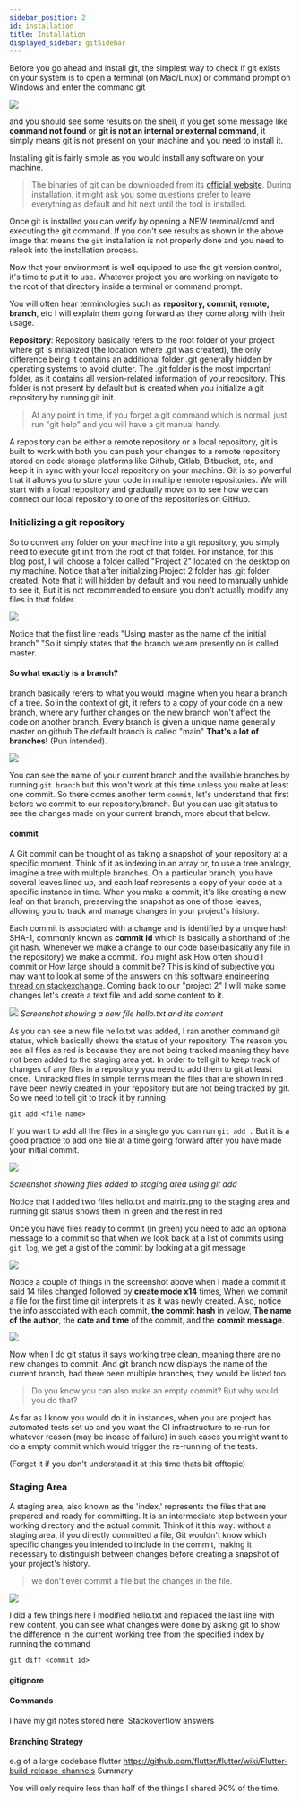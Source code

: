 ```yaml
---
sidebar_position: 2
id: installation
title: Installation
displayed_sidebar: gitSidebar
---
```


Before you go ahead and install git, the simplest way to check if git exists on your system is to open a terminal (on Mac/Linux) or command prompt on Windows and enter the command git

![](https://cdn-images-1.medium.com/max/1600/1*WF82X-6yPzw10DIhMGr-KQ.png)

and you should see some results on the shell, if you get some message like **command not found** or **git is not an internal or external command**, it simply means git is not present on your machine and you need to install it.

Installing git is fairly simple as you would install any software on your machine.

> The binaries of git can be downloaded from its [official website](https://git-scm.com/download/). During installation, it might ask you some questions prefer to leave everything as default and hit next until the tool is installed.

Once git is installed you can verify by opening a NEW terminal/cmd and executing the git command. If you don't see results as shown in the above image that means the `git` installation is not properly done and you need to relook into the installation process.

Now that your environment is well equipped to use the git version control, it's time to put it to use. Whatever project you are working on navigate to the root of that directory inside a terminal or command prompt.

You will often hear terminologies such as **repository, commit, remote, branch**, etc I will explain them going forward as they come along with their usage.

**Repository**: Repository basically refers to the root folder of your project where git is initialized (the location where .git was created), the only difference being it contains an additional folder .git generally hidden by operating systems to avoid clutter. The .git folder is the most important folder, as it contains all version-related information of your repository. This folder is not present by default but is created when you initialize a git repository by running git init.

> At any point in time, if you forget a git command which is normal, just run "git help" and you will have a git manual handy.

A repository can be either a remote repository or a local repository, git is built to work with both you can push your changes to a remote repository stored on code storage platforms like Github, Gitlab, Bitbucket, etc, and keep it in sync with your local repository on your machine. Git is so powerful that it allows you to store your code in multiple remote repositories. We will start with a local repository and gradually move on to see how we can connect our local repository to one of the repositories on GitHub.

### Initializing a git repository

So to convert any folder on your machine into a git repository, you simply need to execute git init from the root of that folder. For instance, for this blog post, I will choose a folder called "Project 2" located on the desktop on my machine. Notice that after initializing Project 2 folder has .git folder created. Note that it will hidden by default and you need to manually unhide to see it, But it is not recommended to ensure you don't actually modify any files in that folder.

![](https://cdn-images-1.medium.com/max/1600/1*qCHhrGYyDDt3EV04pa4xWA.png)

Notice that the first line reads "Using master as the name of the initial branch" "So it simply states that the branch we are presently on is called master.

#### So what exactly is a branch?

branch basically refers to what you would imagine when you hear a branch of a tree. So in the context of git, it refers to a copy of your code on a new branch, where any further changes on the new branch won't affect the code on another branch. Every branch is given a unique name generally master on github The default branch is called "main"
**That's a lot of branches!** (Pun intended).

![](https://cdn-images-1.medium.com/max/1600/0*v0QQhNzIZLQWxc0J)

You can see the name of your current branch and the available branches by running `git branch` but this won't work at this time unless you make at least one commit. So there comes another term `commit`, let's understand that first before we commit to our repository/branch. But you can use git status to see the changes made on your current branch, more about that below.

#### commit

A Git commit can be thought of as taking a snapshot of your repository at a specific moment. Think of it as indexing in an array or, to use a tree analogy, imagine a tree with multiple branches. On a particular branch, you have several leaves lined up, and each leaf represents a copy of your code at a specific instance in time. When you make a commit, it's like creating a new leaf on that branch, preserving the snapshot as one of those leaves, allowing you to track and manage changes in your project's history.

Each commit is associated with a change and is identified by a unique hash SHA-1, commonly known as **commit id** which is basically a shorthand of the git hash. Whenever we make a change to our code base(basically any file in the repository) we make a commit. You might ask How often should I commit or How large should a commit be? This is kind of subjective you may want to look at some of the answers on this [software engineering thread on stackexchange](https://softwareengineering.stackexchange.com/questions/74764/how-often-should-i-do-you-make-commits).
Coming back to our "project 2" I will make some changes let's create a text file and add some content to it.

![](https://cdn-images-1.medium.com/max/1600/1*rXASAZ_iV12RJ8UT58IPDw.png)
_Screenshot showing a new file hello.txt and its content_

As you can see a new file hello.txt was added, I ran another command git status, which basically shows the status of your repository. The reason you see all files as red is because they are not being tracked meaning they have not been added to the staging area yet. In order to tell git to keep track of changes of any files in a repository you need to add them to git at least once. 
Untracked files in simple terms mean the files that are shown in red have been newly created in your repository but are not being tracked by git. So we need to tell git to track it by running

```
git add <file name>
```

If you want to add all the files in a single go you can run `git add .` But it is a good practice to add one file at a time going forward after you have made your initial commit.

![](https://cdn-images-1.medium.com/max/1600/1*3d2JyW5qvJr_FIgzuPFEgQ.png)

_Screenshot showing files added to staging area using git add_

Notice that I added two files hello.txt and matrix.png to the staging area and running git status shows them in green and the rest in red

Once you have files ready to commit (in green) you need to add an optional message to a commit so that when we look back at a list of commits using `git log`, we get a gist of the commit by looking at a git message

![](https://cdn-images-1.medium.com/max/1600/1*SHxltMcQZKsPU6lctjlwJg.png)

Notice a couple of things in the screenshot above when I made a commit it said 14 files changed followed by **create mode x14** times, When we commit a file for the first time git interprets it as it was newly created. Also, notice the info associated with each commit, **the commit hash** in yellow, **The name of the author**, the **date and time** of the commit, and the **commit message**.

![](https://cdn-images-1.medium.com/max/1600/1*x0uy1nvdmnWhwjYCOb76Rw.png)

Now when I do git status it says working tree clean, meaning there are no new changes to commit. And git branch now displays the name of the current branch, had there been multiple branches, they would be listed too.

> Do you know you can also make an empty commit? But why would you do that?

As far as I know you would do it in instances, when you are project has automated tests set up and you want the CI infrastructure to re-run for whatever reason (may be incase of failure) in such cases you might want to do a empty commit which would trigger the re-running of the tests.

(Forget it if you don't understand it at this time thats bit offtopic)

### Staging Area

A staging area, also known as the 'index,' represents the files that are prepared and ready for committing. It is an intermediate step between your working directory and the actual commit. Think of it this way: without a staging area, if you directly committed a file, Git wouldn't know which specific changes you intended to include in the commit, making it necessary to distinguish between changes before creating a snapshot of your project's history.

> we don't ever commit a file but the changes in the file.

![](https://cdn-images-1.medium.com/max/1600/1*P4yUxUmeIj_36JbEyLgcxw.png)

I did a few things here I modified hello.txt and replaced the last line with new content, you can see what changes were done by asking git to show the difference in the current working tree from the specified index by running the command

```
git diff <commit id>
```

#### gitignore

#### Commands

I have my git notes stored here 
Stackoverflow answers

#### Branching Strategy

e.g of a large codebase flutter https://github.com/flutter/flutter/wiki/Flutter-build-release-channels
Summary

You will only require less than half of the things I shared 90% of the time.
